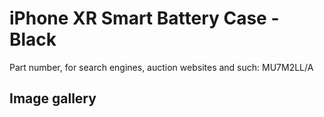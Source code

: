 
# iPhone XR Smart Battery Case - Black

Part number, for search engines, auction websites and such: MU7M2LL/A

## Image gallery

<div style={{ width: "768px" }}>
  <GalleryComponent
    images={[
      {
        original: "/everysource/MU7M2.webp",
        thumbnail: "/everypreview/MU7M2.webp",
      },
      {
        original: "/everysource/MU7M2_AV2.webp",
        thumbnail: "/everypreview/MU7M2_AV2.webp",
      },
      {
        original: "/everysource/MU7M2_AV3.webp",
        thumbnail: "/everypreview/MU7M2_AV3.webp",
      },
      {
        original: "/everysource/MU7M2_AV4.webp",
        thumbnail: "/everypreview/MU7M2_AV4.webp",
      },
      {
        original: "/everysource/MU7M2_AV5.webp",
        thumbnail: "/everypreview/MU7M2_AV5.webp",
      },
      {
        original: "/everysource/MU7M2_AV6.webp",
        thumbnail: "/everypreview/MU7M2_AV6.webp",
      },
      {
        original: "/everysource/MU7M2_AV7.webp",
        thumbnail: "/everypreview/MU7M2_AV7.webp",
      },
      {
        original: "/everysource/MU7M2_AV8.webp",
        thumbnail: "/everypreview/MU7M2_AV8.webp",
      },
      {
        original: "/everysource/MU7M2_AV9.webp",
        thumbnail: "/everypreview/MU7M2_AV9.webp",
      }
    ]}
  />
</div>